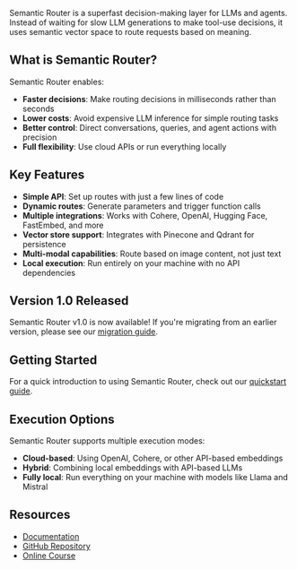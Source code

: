 Semantic Router is a superfast decision-making layer for LLMs and agents. Instead of waiting for slow LLM generations to make tool-use decisions, it uses semantic vector space to route requests based on meaning.

## What is Semantic Router?

Semantic Router enables:

- **Faster decisions**: Make routing decisions in milliseconds rather than seconds
- **Lower costs**: Avoid expensive LLM inference for simple routing tasks
- **Better control**: Direct conversations, queries, and agent actions with precision
- **Full flexibility**: Use cloud APIs or run everything locally

## Key Features

- **Simple API**: Set up routes with just a few lines of code
- **Dynamic routes**: Generate parameters and trigger function calls
- **Multiple integrations**: Works with Cohere, OpenAI, Hugging Face, FastEmbed, and more
- **Vector store support**: Integrates with Pinecone and Qdrant for persistence
- **Multi-modal capabilities**: Route based on image content, not just text
- **Local execution**: Run entirely on your machine with no API dependencies

## Version 1.0 Released

Semantic Router v1.0 is now available! If you're migrating from an earlier version, please see our [migration guide](essentials/migration-to-v1.md).

## Getting Started

For a quick introduction to using Semantic Router, check out our [quickstart guide](essentials/quickstart.md).

## Execution Options

Semantic Router supports multiple execution modes:

- **Cloud-based**: Using OpenAI, Cohere, or other API-based embeddings
- **Hybrid**: Combining local embeddings with API-based LLMs
- **Fully local**: Run everything on your machine with models like Llama and Mistral

## Resources

- [Documentation](https://docs.aurelio.ai/semantic-router/index.html)
- [GitHub Repository](https://github.com/aurelio-labs/semantic-router)
- [Online Course](https://www.aurelio.ai/course/semantic-router) 